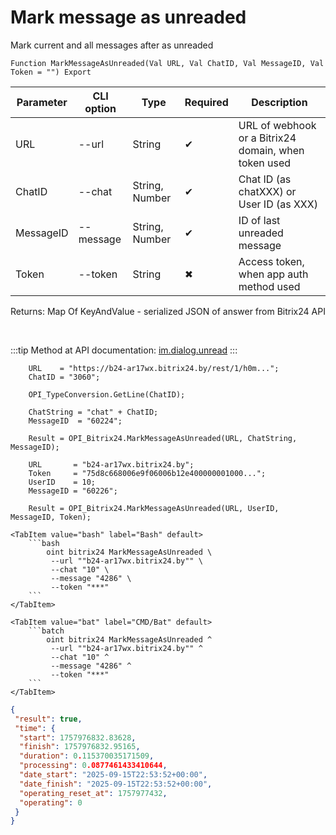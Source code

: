 ﻿---
sidebar_position: 7
description: Mark message as unreaded and other functions to work with Bitrix24 in the Open Integration Package, a free open-source integration library for 1C:Enterprise 8, OneScript and CLI
keywords: [1C, 1С, 1С:Enterprise, 1С:Enterprise 8.3, API, Integration, Services, Exchange, OneScript, CLI, Bitrix24]
---


# Mark message as unreaded
 Mark current and all messages after as unreaded



`Function MarkMessageAsUnreaded(Val URL, Val ChatID, Val MessageID, Val Token = "") Export`

  | Parameter | CLI option | Type | Required | Description |
  |-|-|-|-|-|
  | URL | --url | String | &#x2714; | URL of webhook or a Bitrix24 domain, when token used |
  | ChatID | --chat | String, Number | &#x2714; | Chat ID (as chatXXX) or User ID (as XXX) |
  | MessageID | --message | String, Number | &#x2714; | ID of last unreaded message |
  | Token | --token | String | &#x2716; | Access token, when app auth method used |

  
  Returns:  Map Of KeyAndValue - serialized JSON of answer from Bitrix24 API

<br/>

:::tip
Method at API documentation: [im.dialog.unread](https://dev.1c-bitrix.ru/learning/course/?COURSE_ID=93&LESSON_ID=12055)
:::
<br/>



```bsl title="1C:Enterprise/OneScript code example"
    URL    = "https://b24-ar17wx.bitrix24.by/rest/1/h0m...";
    ChatID = "3060";

    OPI_TypeConversion.GetLine(ChatID);

    ChatString = "chat" + ChatID;
    MessageID  = "60224";

    Result = OPI_Bitrix24.MarkMessageAsUnreaded(URL, ChatString, MessageID);

    URL       = "b24-ar17wx.bitrix24.by";
    Token     = "75d8c668006e9f06006b12e400000001000...";
    UserID    = 10;
    MessageID = "60226";

    Result = OPI_Bitrix24.MarkMessageAsUnreaded(URL, UserID, MessageID, Token);
```
 

 <Tabs>
  
    <TabItem value="bash" label="Bash" default>
        ```bash
            oint bitrix24 MarkMessageAsUnreaded \
             --url ""b24-ar17wx.bitrix24.by"" \
             --chat "10" \
             --message "4286" \
             --token "***"
        ```
    </TabItem>
  
    <TabItem value="bat" label="CMD/Bat" default>
        ```batch
            oint bitrix24 MarkMessageAsUnreaded ^
             --url ""b24-ar17wx.bitrix24.by"" ^
             --chat "10" ^
             --message "4286" ^
             --token "***"
        ```
    </TabItem>
</Tabs>


```json title="Result"
{
 "result": true,
 "time": {
  "start": 1757976832.83628,
  "finish": 1757976832.95165,
  "duration": 0.115370035171509,
  "processing": 0.0877461433410644,
  "date_start": "2025-09-15T22:53:52+00:00",
  "date_finish": "2025-09-15T22:53:52+00:00",
  "operating_reset_at": 1757977432,
  "operating": 0
 }
}
```
